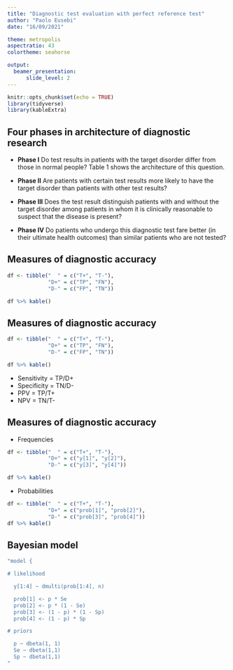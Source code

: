 ```yaml
---
title: "Diagnostic test evaluation with perfect reference test"
author: "Paolo Eusebi"
date: "16/09/2021"

theme: metropolis
aspectratio: 43
colortheme: seahorse

output:
  beamer_presentation: 
      slide_level: 2
---
```


```r
knitr::opts_chunk$set(echo = TRUE)
library(tidyverse)
library(kableExtra)
```

## Four phases in architecture of diagnostic research

- **Phase I** Do test results in patients with the target disorder differ from those in normal people? Table 1 shows the architecture of this question.

- **Phase II** Are patients with certain test results more likely to have the target disorder than patients with other test results?

- **Phase III** Does the test result distinguish patients with and without the target disorder among patients in whom it is clinically reasonable to suspect that the disease is present?

- **Phase IV** Do patients who undergo this diagnostic test fare better (in their ultimate health outcomes) than similar patients who are not tested?


## Measures of diagnostic accuracy

```r
df <- tibble("  " = c("T+", "T-"),
             "D+" = c("TP", "FN"),
             "D-" = c("FP", "TN"))

df %>% kable()
```


## Measures of diagnostic accuracy

```r
df <- tibble("  " = c("T+", "T-"),
             "D+" = c("TP", "FN"),
             "D-" = c("FP", "TN"))

df %>% kable()
```

- Sensitivity = TP/D+
- Specificity = TN/D-
- PPV = TP/T+
- NPV = TN/T-

## Measures of diagnostic accuracy

- Frequencies
```r

df <- tibble("  " = c("T+", "T-"),
             "D+" = c("y[1]", "y[2]"),
             "D-" = c("y[3]", "y[4]"))

df %>% kable()
```

- Probabilities
```r

df <- tibble("  " = c("T+", "T-"),
             "D+" = c("prob[1]", "prob[2]"),
             "D-" = c("prob[3]", "prob[4]"))
df %>% kable()
```

## Bayesian model

```r
"model {

# likelihood

  y[1:4] ~ dmulti(prob[1:4], n)

  prob[1] <- p * Se
  prob[2] <- p * (1 - Se)
  prob[3] <- (1 - p) * (1 - Sp)
  prob[4] <- (1 - p) * Sp

# priors

  p ~ dbeta(1, 1)
  Se ~ dbeta(1,1)
  Sp ~ dbeta(1,1)
"
```

